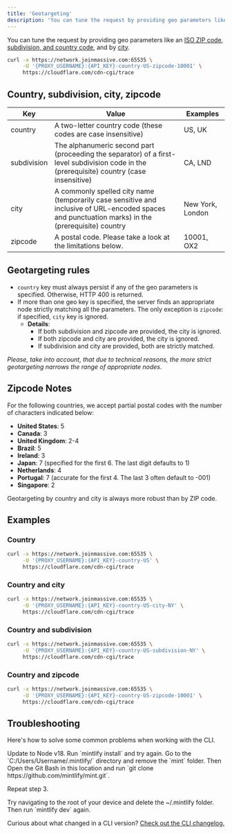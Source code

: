 ```yaml
---
title: 'Geotargeting'
description: 'You can tune the request by providing geo parameters like an [ISO ZIP code, subdivision, and country code](https://www.iso.org/obp/ui/#search), and by [city](https://www.geonames.org/).'
---
```


You can tune the request by providing geo parameters like an [ISO ZIP code, subdivision, and country code](https://www.iso.org/obp/ui/#search), and by [city](https://www.geonames.org/).

```bash
curl -x https://network.joinmassive.com:65535 \
     -U '{PROXY_USERNAME}:{API_KEY}-country-US-zipcode-10001' \
     https://cloudflare.com/cdn-cgi/trace
```
## Country, subdivision, city, zipcode

| Key         | Value                                                                                                                                    | Examples          |
|-------------|------------------------------------------------------------------------------------------------------------------------------------------|-------------------|
| country     | A two-letter country code (these codes are case insensitive)                                                                             | US, UK            |
| subdivision | The alphanumeric second part (proceeding the separator) of a first-level subdivision code in the (prerequisite) country (case insensitive) | CA, LND           |
| city        | A commonly spelled city name (temporarily case sensitive and inclusive of URL-encoded spaces and punctuation marks) in the (prerequisite) country | New York, London  |
| zipcode     | A postal code. Please take a look at the limitations below.                                                                               | 10001, OX2        |

## Geotargeting rules

- `country` key must always persist if any of the geo parameters is specified. Otherwise, HTTP 400 is returned.
- If more than one geo key is specified, the server finds an appropriate node strictly matching all the parameters. The only exception is `zipcode`: if specified, `city` key is ignored.
  - **Details**:
    - If both subdivision and zipcode are provided, the city is ignored.
    - If both zipcode and city are provided, the city is ignored.
    - If subdivision and city are provided, both are strictly matched.

_Please, take into account, that due to technical reasons, the more strict geotargeting narrows the range of appropriate nodes._

## Zipcode Notes

For the following countries, we accept partial postal codes with the number of characters indicated below:

- **United States**: 5
- **Canada**: 3
- **United Kingdom**: 2-4
- **Brazil**: 5
- **Ireland**: 3
- **Japan**: 7 (specified for the first 6. The last digit defaults to 1)
- **Netherlands**: 4
- **Portugal**: 7 (accurate for the first 4. The last 3 often default to -001)
- **Singapore**: 2

Geotargeting by country and city is always more robust than by ZIP code.

## Examples

### Country

```bash
curl -x https://network.joinmassive.com:65535 \
     -U '{PROXY_USERNAME}:{API_KEY}-country-US' \
     https://cloudflare.com/cdn-cgi/trace
```

### Country and city

```bash
curl -x https://network.joinmassive.com:65535 \
     -U '{PROXY_USERNAME}:{API_KEY}-country-US-city-NY' \
     https://cloudflare.com/cdn-cgi/trace
```

### Country and subdivision

```bash
curl -x https://network.joinmassive.com:65535 \
     -U '{PROXY_USERNAME}:{API_KEY}-country-US-subdivision-NY' \
     https://cloudflare.com/cdn-cgi/trace
```

### Country and zipcode

```bash
curl -x https://network.joinmassive.com:65535 \
     -U '{PROXY_USERNAME}:{API_KEY}-country-US-zipcode-10001' \
     https://cloudflare.com/cdn-cgi/trace
```

## Troubleshooting

Here's how to solve some common problems when working with the CLI.

<AccordionGroup>
  <Accordion title="Mintlify is not loading">
    Update to Node v18. Run `mintlify install` and try again.
  </Accordion>
  <Accordion title="No such file or directory on Windows">
Go to the `C:/Users/Username/.mintlify/` directory and remove the `mint`
folder. Then Open the Git Bash in this location and run `git clone
https://github.com/mintlify/mint.git`.

Repeat step 3.

  </Accordion>
  <Accordion title="Getting an unknown error">
    Try navigating to the root of your device and delete the ~/.mintlify folder.
    Then run `mintlify dev` again.
  </Accordion>
</AccordionGroup>

Curious about what changed in a CLI version? [Check out the CLI changelog.](/changelog/command-line)
